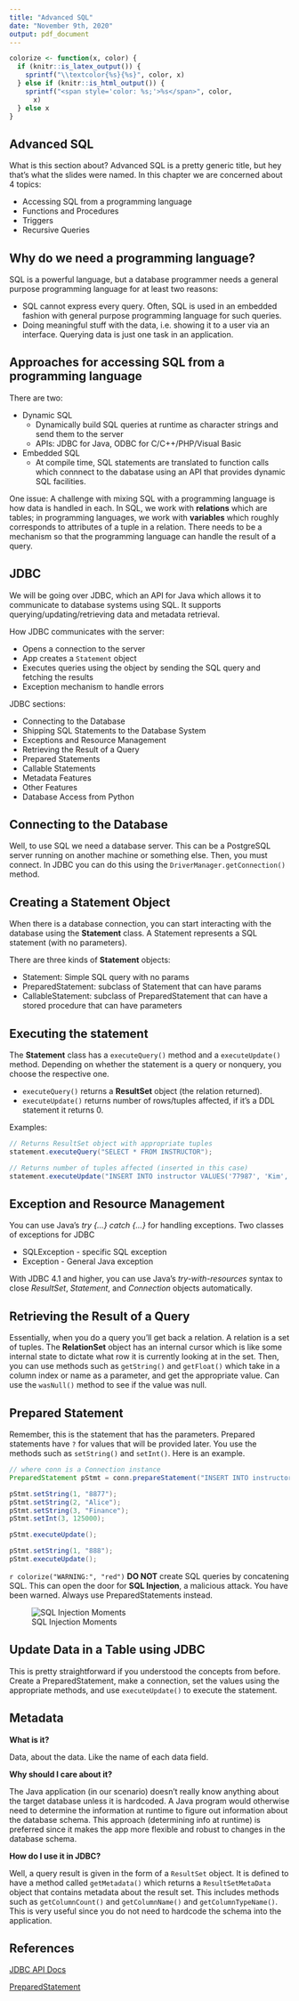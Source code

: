 ```yaml
---
title: "Advanced SQL"
date: "November 9th, 2020"
output: pdf_document
---
```


```r
colorize <- function(x, color) {
  if (knitr::is_latex_output()) {
    sprintf("\\textcolor{%s}{%s}", color, x)
  } else if (knitr::is_html_output()) {
    sprintf("<span style='color: %s;'>%s</span>", color, 
      x)
  } else x
}
```

## Advanced SQL

What is this section about? Advanced SQL is a pretty generic title, but hey that's what the slides were named. In this chapter we are concerned about 4 topics:

* Accessing SQL from a programming language
* Functions and Procedures
* Triggers
* Recursive Queries

## Why do we need a programming language?

SQL is a powerful language, but a database programmer needs a general purpose programming language for at least two reasons:

* SQL cannot express every query. Often, SQL is used in an embedded fashion with general purpose programming language for such queries.
* Doing meaningful stuff with the data, i.e. showing it to a user via an interface. Querying data is just one task in an application.

## Approaches for accessing SQL from a programming language

There are two:

* Dynamic SQL
  * Dynamically build SQL queries at runtime as character strings and send them to the server
  * APIs: JDBC for Java, ODBC for C/C++/PHP/Visual Basic
* Embedded SQL
  * At compile time, SQL statements are translated to function calls which connnect to the dabatase using an API that provides dynamic SQL facilities.

One issue: A challenge with mixing SQL with a programming language is how data is handled in each. In SQL, we work with **relations** which are tables; in programming languages, we work with **variables** which roughly corresponds to attributes of a tuple in a relation. There needs to be a mechanism so that the programming language can handle the result of a query.

## JDBC

We will be going over JDBC, which an API for Java which allows it to communicate to database systems using SQL. It supports querying/updating/retrieving data and metadata retrieval.

How JDBC communicates with the server:

* Opens a connection to the server
* App creates a $\texttt{Statement}$ object
* Executes queries using the object by sending the SQL query and fetching the results
* Exception mechanism to handle errors

JDBC sections:

* Connecting to the Database
* Shipping SQL Statements to the Database System
* Exceptions and Resource Management
* Retrieving the Result of a Query
* Prepared Statements
* Callable Statements
* Metadata Features
* Other Features
* Database Access from Python

## Connecting to the Database

Well, to use SQL we need a database server. This can be a PostgreSQL server running on another machine or something else. Then, you must connect. In JDBC you can do this using the $\texttt{DriverManager.getConnection()}$ method.

## Creating a Statement Object

When there is a database connection, you can start interacting with the database using the **Statement** class. A Statement represents a SQL statement (with no parameters).

There are three kinds of **Statement** objects:

* Statement: Simple SQL query with no params
* PreparedStatement: subclass of Statement that can have params
* CallableStatement: subclass of PreparedStatement that can have a stored procedure that can have parameters

## Executing the statement

The **Statement** class has a $\texttt{executeQuery()}$ method and a $\texttt{executeUpdate()}$ method. Depending on whether the statement is a query or nonquery, you choose the respective one.

* $\texttt{executeQuery()}$ returns a **ResultSet** object (the relation returned).
* $\texttt{executeUpdate()}$ returns number of rows/tuples affected, if it's a DDL statement it returns 0.

Examples:

```java
// Returns ResultSet object with appropriate tuples
statement.executeQuery("SELECT * FROM INSTRUCTOR");
```
```java
// Returns number of tuples affected (inserted in this case)
statement.executeUpdate("INSERT INTO instructor VALUES('77987', 'Kim', 'Physics', 98000)");
```

## Exception and Resource Management

You can use Java's *try {...} catch {...}* for handling exceptions. Two classes
of exceptions for JDBC

* SQLException - specific SQL exception
* Exception - General Java exception

With JDBC 4.1 and higher, you can use Java's *try-with-resources* syntax to
close *ResultSet*, *Statement*, and *Connection* objects automatically.

## Retrieving the Result of a Query

Essentially, when you do a query you'll get back a relation. A relation is a
set of tuples. The **RelationSet** object has an internal cursor which is like
some internal state to dictate what row it is currently looking at in the set.
Then, you can use methods such as $\texttt{getString()}$ and
$\texttt{getFloat()}$ which take in a column index or name as a parameter, and
get the appropriate value. Can use the $\texttt{wasNull()}$ method to see if
the value was null.

## Prepared Statement

Remember, this is the statement that has the parameters. Prepared statements
have $\texttt{?}$ for values that will be provided later. You use the methods
such as $\texttt{setString()}$ and $\texttt{setInt()}$. Here is an example.

```java
// where conn is a Connection instance
PreparedStatement pStmt = conn.prepareStatement("INSERT INTO instructor VALUES (?,?,?,?)");

pStmt.setString(1, "8877");
pStmt.setString(2, "Alice");
pStmt.setString(3, "Finance");
pStmt.setInt(3, 125000);

pStmt.executeUpdate();

pStmt.setString(1, "888");
pStmt.executeUpdate();
```

`r colorize("WARNING:", "red")` **DO NOT** create SQL queries by concatening SQL.
This can open the door for **SQL Injection**, a malicious attack. You have been
warned. Always use PreparedStatements instead.

![SQL Injection Moments](../../../../img/sql_injection_xkcd.png)

## Update Data in a Table using JDBC

This is pretty straightforward if you understood the concepts from before.
Create a PreparedStatement, make a connection, set the values using the
appropriate methods, and use $\texttt{executeUpdate()}$ to execute the
statement.

## Metadata

**What is it?**

Data, about the data. Like the name of each data field.

**Why should I care about it?**

The Java application (in our scenario) doesn't really know anything about the target database unless it is hardcoded. A Java program would otherwise need to determine the information at runtime to figure out information about the database schema. This approach (determining info at runtime) is preferred since it makes the app more flexible and robust to changes in the database schema.

**How do I use it in JDBC?**

Well, a query result is given in the form of a $\texttt{ResultSet}$ object. It is defined to have a method called $\texttt{getMetadata()}$ which returns a $\texttt{ResultSetMetaData}$ object that contains metadata about the result set. This includes methods such as $\texttt{getColumnCount()}$ and $\texttt{getColumnName()}$ and $\texttt{getColumnTypeName()}$. This is very useful since you do not need to hardcode the schema into the application.

## References

[JDBC API Docs](https://docs.oracle.com/javase/8/docs/technotes/guides/jdbc/)

[PreparedStatement](https://docs.oracle.com/javase/7/docs/api/java/sql/PreparedStatement.html)
